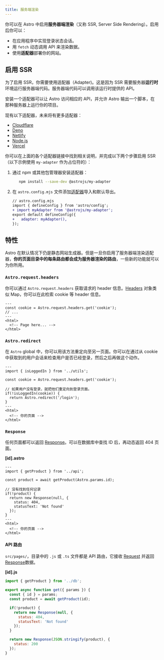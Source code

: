 ```yaml
---
title: 服务端渲染
---
```


你可以在 Astro 中启用**服务器端渲染**（又称 SSR, Server Side Rendering）。启用后你可以：

- 在应用程序中实现登录状态会话。
- 用 `fetch` 动态调用 API 来渲染数据。
- 使用**适配器**部署你的网站。

## 启用 SSR

为了启用 SSR，你需要使用适配器（Adapter)。这是因为 SSR 需要服务器**运行时**环境运行服务器端代码。服务器端代码可以调用该运行时提供的 API。

安装一个适配器可以让 Astro 访问相应的 API，并允许 Astro 输出一个脚本，在那种服务器上运行你的项目。

现有以下适配器，未来将有更多适配器：

- [Cloudflare](https://github.com/withastro/astro/tree/main/packages/integrations/cloudflare)
- [Deno](https://github.com/withastro/astro/tree/main/packages/integrations/deno)
- [Netlify](https://github.com/withastro/astro/tree/main/packages/integrations/netlify)
- [Node.js](https://github.com/withastro/astro/tree/main/packages/integrations/node)
- [Vercel](https://github.com/withastro/astro/tree/main/packages/integrations/vercel)

你可以在上面的各个适配器链接中找到相关说明，并完成以下两个步骤启用 SSR（以下示例使用 `my-adapter` 作为占位符的）：

1. 通过 npm 或其他包管理器安装适配器：

   ```bash
      npm install --save-dev @astrojs/my-adapter
    ```

1. 在 `astro.config.mjs` 文件添加[适配器](/zh-cn/reference/configuration-reference/)导入和默认导出。

    ```diff
    // astro.config.mjs
    import { defineConfig } from 'astro/config';
    + import myAdapter from '@astrojs/my-adapter';
    export default defineConfig({
    +   adapter: myAdapter(),
    });
    ```

## 特性

Astro 在默认情况下仍是静态网站生成器。但是一旦你启用了服务器端渲染适配器，**你的页面目录中的每条路由都会成为服务器渲染的路由**，一些新的功能就可以为你所用。

### `Astro.request.headers`

你可以通过 `Astro.request.headers` 获取请求的 header 信息。[Headers](https://developer.mozilla.org/en-US/docs/Web/API/Headers) 对象类似 Map，你可以在此检索 cookie 等 header 信息。

```astro
---
const cookie = Astro.request.headers.get('cookie');
// ...
---
<html>
  <!-- Page here... -->
</html>
```

### `Astro.redirect`

在 `Astro` global 中，你可以用该方法重定向至另一页面。你可以在通过从 cookie 中获取到的用户会话来检查用户是否已经登录，然后之后再做这个动作。

```astro
---
import { isLoggedIn } from '../utils';

const cookie = Astro.request.headers.get('cookie');

// 如果用户没有登录，就把他们重定向到登录页面。
if(!isLoggedIn(cookie)) {
  return Astro.redirect('/login');
}
---
<html>
  <!-- 你的页面 -->
</html>
```

### `Response`

任何页面都可以返回 [Response](https://developer.mozilla.org/en-US/docs/Web/API/Response)。可以在数据库中查找 ID 后，再动态返回 404 页面。

__[id].astro__

```astro
---
import { getProduct } from '../api';

const product = await getProduct(Astro.params.id);

// 没有找到任何记录
if(!product) {
  return new Response(null, {
    status: 404,
    statusText: 'Not found'
  });
}
---
<html>
  <!-- 你的页面 -->
</html>
```

#### API 路由

`src/pages/`，目录中的 `.js` 或 `.ts` 文件都是 API 路由，它接收 [Request](https://developer.mozilla.org/en-US/docs/Web/API/Request) 并返回 [Response](https://developer.mozilla.org/en-US/docs/Web/API/Response)数据。

__[id].js__
```js
import { getProduct } from '../db';

export async function get({ params }) {
  const { id } = params;
  const product = await getProduct(id);

  if(!product) {
    return new Response(null, {
      status: 404,
      statusText: 'Not found'
    });
  }

  return new Response(JSON.stringify(product), {
    status: 200
  });
}
```
